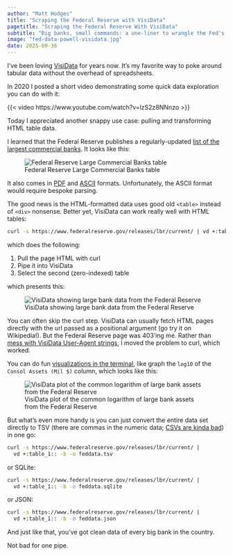 ```yaml
---
author: "Matt Hodges"
title: "Scraping the Federal Reserve with VisiData"
pagetitle: "Scraping the Federal Reserve With VisiData"
subtitle: "Big banks, small commands: a one-liner to wrangle the Fed's bank list"
image: "fed-data-powell-visidata.jpg"
date: 2025-09-30
---
```


I've been loving [VisiData](https://www.visidata.org/) for years now. It's my favorite way to poke around tabular data without the overhead of spreadsheets.

In 2020 I posted a short video demonstrating some quick data exploration you can do with it:

{{< video https://www.youtube.com/watch?v=lzS2z8NNnzo  >}}

Today I appreciated another snappy use case: pulling and transforming HTML table data.

I learned that the Federal Reserve publishes a regularly-updated [list of the largest commercial banks](https://www.federalreserve.gov/releases/lbr/current/). It looks like this:

![Federal Reserve Large Commercial Banks table](federal-reserve-large-commercial-banks.png)

It also comes in [PDF](https://www.federalreserve.gov/releases/lbr/current/lrg_bnk_lst.pdf) and [ASCII](https://www.federalreserve.gov/releases/lbr/current/lrg_bnk_lst.txt) formats. Unfortunately, the ASCII format would require bespoke parsing.

The good news is the HTML-formatted data uses good old `<table>` instead of `<div>` nonsense. Better yet, VisiData can work really well with HTML tables:

```bash
curl -s https://www.federalreserve.gov/releases/lbr/current/ | vd +:table_1::
```

which does the following:

1. Pull the page HTML with curl
2. Pipe it into VisiData
3. Select the second (zero-indexed) table

which presents this:

![VisiData showing large bank data from the Federal Reserve](visidata-fed-large-banks.jpeg)

::: {.callout-note}
You can often skip the curl step. VisiData can usually fetch HTML pages directly with the url passed as a positional argument (go try it on Wikipedia!). But the Federal Reserve page was 403'ing me. Rather than [mess with VisiData User-Agent strings](https://github.com/saulpw/visidata/issues/1446), I moved the problem to curl, which worked.
:::

You can do fun [visualizations in the terminal](https://www.visidata.org/docs/graph/), like graph the `log10` of the `Consol Assets (Mil $)` column, which looks like this:

![VisiData plot of the common logarithm of large bank assets from the Federal Reserve](visidata-fed-large-banks-log-assets.jpeg)

But what's even more handy is you can just convert the entire data set directly to TSV (there are commas in the numeric data; [CSVs are kinda bad](https://matthodges.com/posts/2024-08-12-csv-bad-dsv-good/)) in one go:

```bash
curl -s https://www.federalreserve.gov/releases/lbr/current/ |
  vd +:table_1:: -b -o feddata.tsv
```

or SQLite:

```bash
curl -s https://www.federalreserve.gov/releases/lbr/current/ |
  vd +:table_1:: -b -o feddata.sqlite
```

or JSON:

```bash
curl -s https://www.federalreserve.gov/releases/lbr/current/ |
  vd +:table_1:: -b -o feddata.json
```

And just like that, you've got clean data of every big bank in the country.

Not bad for one pipe.